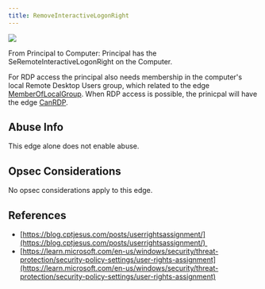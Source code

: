 ```yaml
---
title: RemoveInteractiveLogonRight
---
```


<img noZoom src="/assets/enterprise-AND-community-edition-pill-tag.svg"/> 


From Principal to Computer: Principal has the SeRemoteInteractiveLogonRight on the Computer.

For RDP access the principal also needs membership in the computer's local Remote Desktop Users group, which related to the edge [MemberOfLocalGroup](/resources/edges/member-of-local-group). When RDP access is possible, the prinicpal will have the edge [CanRDP](/resources/edges/can-rdp).

Abuse Info
----------

This edge alone does not enable abuse.

Opsec Considerations
--------------------

No opsec considerations apply to this edge.

References
----------

* [https://blog.cptjesus.com/posts/userrightsassignment/](https://blog.cptjesus.com/posts/userrightsassignment/) 
* [https://learn.microsoft.com/en-us/windows/security/threat-protection/security-policy-settings/user-rights-assignment](https://learn.microsoft.com/en-us/windows/security/threat-protection/security-policy-settings/user-rights-assignment)
